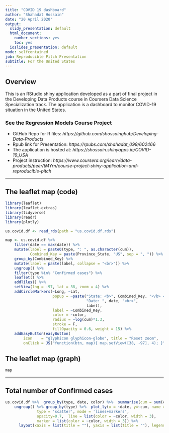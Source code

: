 ```yaml
---
title: "COVID 19 dashboard"
author: "Shahadat Hossain"
date: "20 April 2020"
output:
  slidy_presentation: default
  html_document:
    number_sections: yes
    toc: yes
  ioslides_presentation: default
mode: selfcontained
job: Reproducible Pitch Presentation
subtitle: For the United States
---
```


## Overview
This is an RStudio shiny application developed as a part of final project in the Developing Data Products course in Coursera Data Science Specialization track. The application is a dashboard to monitor COVID-19 situation in the United States.

### See the Regression Models Course Project  

- GitHub Repo for R files: *https://github.com/shossainghub/Developing-Data-Products*
- Rpub link for Presentation: *https://rpubs.com/shahadat_099/602466*
- The application is hosted at: *https://shossain.shinyapps.io/COVID-19_USA*
- Project instruction: *https://www.coursera.org/learn/data-products/peer/tMYrn/course-project-shiny-application-and-reproducible-pitch*

---

## The leaflet map (code)

```r
library(leaflet)
library(leaflet.extras)
library(tidyverse)
library(readr)
library(plotly)

us.covid.df <- read_rds(path = "us.covid.df.rds")
```


```r
map <- us.covid.df %>%
    filter(date == max(date)) %>%
    mutate(label = paste0(type, ": ", as.character(cum)),
           Combined_Key = paste(Province_State, "US", sep = ", ")) %>%
    group_by(Combined_Key) %>%
    mutate(label = paste(label, collapse = "<br>")) %>%
    ungroup() %>%
    filter(type %in% "Confirmed cases") %>% 
    leaflet() %>%
    addTiles() %>%
    setView(lng = -97, lat = 38, zoom = 4) %>%
    addCircleMarkers(~Long, ~Lat,
                     popup = ~paste("State: <b>", Combined_Key, "</b> <br>",
                                    "Date: ", date, "<br>",
                                    label),
                     label = ~Combined_Key,
                     color = ~color,
                     radius = ~log(cum)*1.3,
                     stroke = F,
                     fillOpacity = 0.6, weight = 15) %>% 
    addEasyButton(easyButton(
        icon    = "glyphicon glyphicon-globe", title = "Reset zoom",
        onClick = JS("function(btn, map){ map.setView([38, -97], 4); }")))
```


## The leaflet map (graph)

```r
map
```

---

## Total number of Confirmed cases

```r
us.covid.df %>%  group_by(type, date, color) %>%  summarise(cum = sum(cum)) %>% 
    ungroup() %>% group_by(type) %>%  plot_ly(x = ~date, y=~cum, name = ~type,
              type = 'scatter', mode = 'lines+markers', 
              opacity=0.7,  line = list(color = ~color, width = 3),
              marker = list(color = ~color, width = 3)) %>% 
      layout(xaxis = list(title = ""), yaxis = list(title = ""), legend = list(orientation = 'h'))
```

